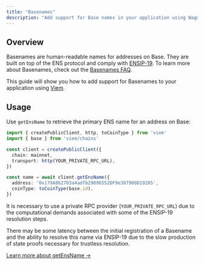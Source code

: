 ```yaml
---
title: "Basenames"
description: "Add support for Base names in your application using Wagmi and Viem"
---
```




## Overview

Basenames are human-readable names for addresses on Base.
They are built on top of the ENS protocol and comply with [ENSIP-19](https://docs.ens.domains/ensip/19/).
To learn more about Basenames, check out the [Basenames FAQ](/base-account/basenames/basenames-faq).

This guide will show you how to add support for Basenames to your application using [Viem](https://viem.sh/).

## Usage

Use `getEnsName` to retrieve the primary ENS name for an address on Base:

```ts
import { createPublicClient, http, toCoinType } from 'viem'
import { base } from 'viem/chains'

const client = createPublicClient({
  chain: mainnet,
  transport: http(YOUR_PRIVATE_RPC_URL),
})

const name = await client.getEnsName({
  address: '0x179A862703a4adfb29896552DF9e307980D19285',
  coinType: toCoinType(base.id),
})
```

<Tip>

It is necessary to use a private RPC provider (`YOUR_PRIVATE_RPC_URL`) due to the computational demands associated with some of the ENSIP-19 resolution steps.

</Tip>

<Warning>

There may be some latency between the initial registration of a Basename and the ability to resolve this name via ENSIP-19 due to the slow production of state proofs necessary for trustless resolution.
</Warning>

[Learn more about getEnsName →](https://viem.sh/docs/ens/actions/getEnsName)
